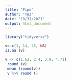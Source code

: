 ```yaml
---
title: "Pipe"
author: "YWJ"
date: "10/31/2021"
output: html_document
---
```

```r
library("tidyverse")
```

```r
v<-c(1, 14, 25, NA)
is.na (v)
```
```r
v <- c(1.62, 2.4, 3.9, 4.71)
 round (v)
 mean (round(v))
 v %>% round ()
```

 